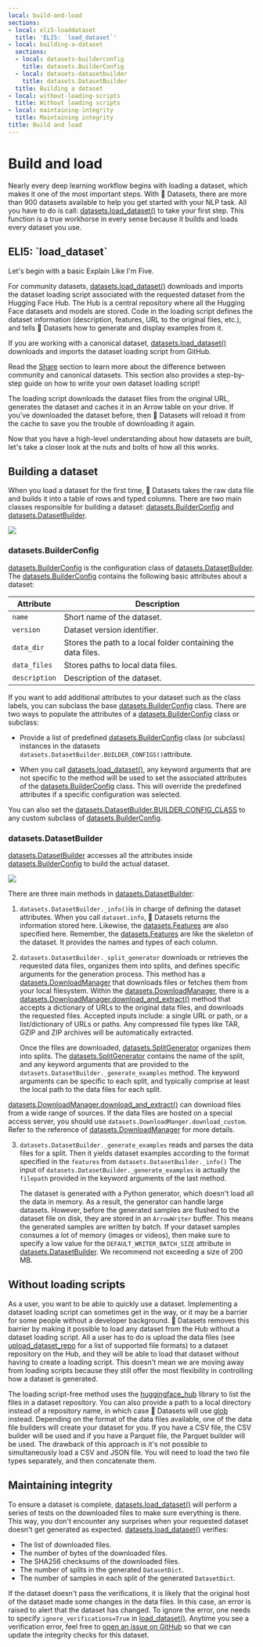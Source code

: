 ```yaml
---
local: build-and-load
sections:
- local: eli5-loaddataset
  title: 'ELI5: `load_dataset`'
- local: building-a-dataset
  sections:
  - local: datasets-builderconfig
    title: datasets.BuilderConfig
  - local: datasets-datasetbuilder
    title: datasets.DatasetBuilder
  title: Building a dataset
- local: without-loading-scripts
  title: Without loading scripts
- local: maintaining-integrity
  title: Maintaining integrity
title: Build and load
---
```

<script>
</script>
<h1 id="build-and-load">Build and load</h1>

Nearly every deep learning workflow begins with loading a dataset, which makes it one of the most important steps. With 🤗 Datasets, there are more than 900 datasets available to help you get started with your NLP task. All you have to do is call: [datasets.load_dataset()](/docs/datasets/master/en/package_reference/loading_methods#datasets.load_dataset) to take your first step. This function is a true workhorse in every sense because it builds and loads every dataset you use.

<h2 id="eli5-loaddataset">ELI5: `load_dataset`</h2>

Let's begin with a basic Explain Like I'm Five.

For community datasets, [datasets.load_dataset()](/docs/datasets/master/en/package_reference/loading_methods#datasets.load_dataset) downloads and imports the dataset loading script associated with the requested dataset from the Hugging Face Hub. The Hub is a central repository where all the Hugging Face datasets and models are stored. Code in the loading script defines the dataset information (description, features, URL to the original files, etc.), and tells 🤗 Datasets how to generate and display examples from it.

If you are working with a canonical dataset, [datasets.load_dataset()](/docs/datasets/master/en/package_reference/loading_methods#datasets.load_dataset) downloads and imports the dataset loading script from GitHub.

<Tip>

Read the [Share](./share) section to learn more about the difference between community and canonical datasets. This section also provides a step-by-step guide on how to write your own dataset loading script!

</Tip>

The loading script downloads the dataset files from the original URL, generates the dataset and caches it in an Arrow table on your drive. If you've downloaded the dataset before, then 🤗 Datasets will reload it from the cache to save you the trouble of downloading it again.

Now that you have a high-level understanding about how datasets are built, let's take a closer look at the nuts and bolts of how all this works.

<h2 id="building-a-dataset">Building a dataset</h2>

When you load a dataset for the first time, 🤗 Datasets takes the raw data file and builds it into a table of rows and typed columns. There are two main classes responsible for building a dataset: [datasets.BuilderConfig](/docs/datasets/master/en/package_reference/builder_classes#datasets.BuilderConfig) and [datasets.DatasetBuilder](/docs/datasets/master/en/package_reference/builder_classes#datasets.DatasetBuilder).


<div class="flex justify-center">
   <img src="https://huggingface.co/datasets/huggingface/documentation-images/resolve/main/datasets/builderconfig.png"/>
</div>

<h3 id="datasets-builderconfig">datasets.BuilderConfig</h3>

[datasets.BuilderConfig](/docs/datasets/master/en/package_reference/builder_classes#datasets.BuilderConfig) is the configuration class of [datasets.DatasetBuilder](/docs/datasets/master/en/package_reference/builder_classes#datasets.DatasetBuilder). The [datasets.BuilderConfig](/docs/datasets/master/en/package_reference/builder_classes#datasets.BuilderConfig) contains the following basic attributes about a dataset:

| Attribute     | Description                                                  |
|---------------|--------------------------------------------------------------|
| `name`        | Short name of the dataset.                                   |
| `version`     | Dataset version identifier.                                  |
| `data_dir`    | Stores the path to a local folder containing the data files. |
| `data_files`  | Stores paths to local data files.                            |
| `description` | Description of the dataset.                                  |

If you want to add additional attributes to your dataset such as the class labels, you can subclass the base [datasets.BuilderConfig](/docs/datasets/master/en/package_reference/builder_classes#datasets.BuilderConfig) class. There are two ways to populate the attributes of a [datasets.BuilderConfig](/docs/datasets/master/en/package_reference/builder_classes#datasets.BuilderConfig) class or subclass:

- Provide a list of predefined [datasets.BuilderConfig](/docs/datasets/master/en/package_reference/builder_classes#datasets.BuilderConfig) class (or subclass) instances in the datasets `datasets.DatasetBuilder.BUILDER_CONFIGS()`attribute.

- When you call [datasets.load_dataset()](/docs/datasets/master/en/package_reference/loading_methods#datasets.load_dataset), any keyword arguments that are not specific to the method will be used to set the associated attributes of the [datasets.BuilderConfig](/docs/datasets/master/en/package_reference/builder_classes#datasets.BuilderConfig) class. This will override the predefined attributes if a specific configuration was selected.

You can also set the [datasets.DatasetBuilder.BUILDER_CONFIG_CLASS](/docs/datasets/master/en/package_reference/builder_classes#datasets.BuilderConfig) to any custom subclass of [datasets.BuilderConfig](/docs/datasets/master/en/package_reference/builder_classes#datasets.BuilderConfig).

<h3 id="datasets-datasetbuilder">datasets.DatasetBuilder</h3>

[datasets.DatasetBuilder](/docs/datasets/master/en/package_reference/builder_classes#datasets.DatasetBuilder) accesses all the attributes inside [datasets.BuilderConfig](/docs/datasets/master/en/package_reference/builder_classes#datasets.BuilderConfig) to build the actual dataset.

<div class="flex justify-center">
   <img src="https://huggingface.co/datasets/huggingface/documentation-images/resolve/main/datasets/datasetbuilder.png"/>
</div>

There are three main methods in [datasets.DatasetBuilder](/docs/datasets/master/en/package_reference/builder_classes#datasets.DatasetBuilder):

1. `datasets.DatasetBuilder._info()`is in charge of defining the dataset attributes. When you call `dataset.info`, 🤗 Datasets returns the information stored here. Likewise, the [datasets.Features](/docs/datasets/master/en/package_reference/main_classes#datasets.Features) are also specified here. Remember, the [datasets.Features](/docs/datasets/master/en/package_reference/main_classes#datasets.Features) are like the skeleton of the dataset. It provides the names and types of each column.

2. `datasets.DatasetBuilder._split_generator` downloads or retrieves the requested data files, organizes them into splits, and defines specific arguments for the generation process. This method has a [datasets.DownloadManager](/docs/datasets/master/en/package_reference/builder_classes#datasets.DownloadManager) that downloads files or fetches them from your local filesystem. Within the [datasets.DownloadManager](/docs/datasets/master/en/package_reference/builder_classes#datasets.DownloadManager), there is a [datasets.DownloadManager.download_and_extract()](/docs/datasets/master/en/package_reference/builder_classes#datasets.DownloadManager.download_and_extract) method that accepts a dictionary of URLs to the original data files, and downloads the requested files. Accepted inputs include: a single URL or path, or a list/dictionary of URLs or paths. Any compressed file types like TAR, GZIP and ZIP archives will be automatically extracted.

   Once the files are downloaded, [datasets.SplitGenerator](/docs/datasets/master/en/package_reference/builder_classes#datasets.SplitGenerator) organizes them into splits. The [datasets.SplitGenerator](/docs/datasets/master/en/package_reference/builder_classes#datasets.SplitGenerator) contains the name of the split, and any keyword arguments that are provided to the `datasets.DatasetBuilder._generate_examples` method. The keyword arguments can be specific to each split, and typically comprise at least the local path to the data files for each split.

<Tip>

[datasets.DownloadManager.download_and_extract()](/docs/datasets/master/en/package_reference/builder_classes#datasets.DownloadManager.download_and_extract) can download files from a wide range of sources. If the data files are hosted on a special access server, you should use `datasets.DownloadManger.download_custom`. Refer to the reference of [datasets.DownloadManager](/docs/datasets/master/en/package_reference/builder_classes#datasets.DownloadManager) for more details.

</Tip>

3. `datasets.DatasetBuilder._generate_examples` reads and parses the data files for a split. Then it yields dataset examples according to the format specified in the `features` from `datasets.DatasetBuilder._info()` The input of `datasets.DatasetBuilder._generate_examples` is actually the `filepath` provided in the keyword arguments of the last method.

   The dataset is generated with a Python generator, which doesn't load all the data in memory. As a result, the generator can handle large datasets. However, before the generated samples are flushed to the dataset file on disk, they are stored in an `ArrowWriter` buffer. This means the generated samples are written by batch. If your dataset samples consumes a lot of memory (images or videos), then make sure to specify a low value for the `DEFAULT_WRITER_BATCH_SIZE` attribute in [datasets.DatasetBuilder](/docs/datasets/master/en/package_reference/builder_classes#datasets.DatasetBuilder). We recommend not exceeding a size of 200 MB.

<h2 id="without-loading-scripts">Without loading scripts</h2>

As a user, you want to be able to quickly use a dataset. Implementing a dataset loading script can sometimes get in the way, or it may be a barrier for some people without a developer background. 🤗 Datasets removes this barrier by making it possible to load any dataset from the Hub without a dataset loading script. All a user has to do is upload the data files (see [upload_dataset_repo](#upload_dataset_repo) for a list of supported file formats) to a dataset repository on the Hub, and they will be able to load that dataset without having to create a loading script. This doesn't mean we are moving away from loading scripts because they still offer the most flexibility in controlling how a dataset is generated.

The loading script-free method uses the [huggingface_hub](https://github.com/huggingface/huggingface_hub) library to list the files in a dataset repository. You can also provide a path to a local directory instead of a repository name, in which case 🤗 Datasets will use [glob](https://docs.python.org/3/library/glob) instead. Depending on the format of the data files available, one of the data file builders will create your dataset for you. If you have a CSV file, the CSV builder will be used and if you have a Parquet file, the Parquet builder will be used. The drawback of this approach is it's not possible to simultaneously load a CSV and JSON file. You will need to load the two file types separately, and then concatenate them.

<h2 id="maintaining-integrity">Maintaining integrity</h2>

To ensure a dataset is complete, [datasets.load_dataset()](/docs/datasets/master/en/package_reference/loading_methods#datasets.load_dataset) will perform a series of tests on the downloaded files to make sure everything is there. This way, you don't encounter any surprises when your requested dataset doesn't get generated as expected. [datasets.load_dataset()](/docs/datasets/master/en/package_reference/loading_methods#datasets.load_dataset) verifies:

- The list of downloaded files.
- The number of bytes of the downloaded files.
- The SHA256 checksums of the downloaded files.
- The number of splits in the generated `DatasetDict`.
- The number of samples in each split of the generated `DatasetDict`.

If the dataset doesn't pass the verifications, it is likely that the original host of the dataset made some changes in the data files.
In this case, an error is raised to alert that the dataset has changed.
To ignore the error, one needs to specify `ignore_verifications=True` in [load_dataset()](/docs/datasets/master/en/package_reference/loading_methods#datasets.load_dataset).
Anytime you see a verification error, feel free to [open an issue on GitHub](https://github.com/huggingface/datasets/issues) so that we can update the integrity checks for this dataset.
